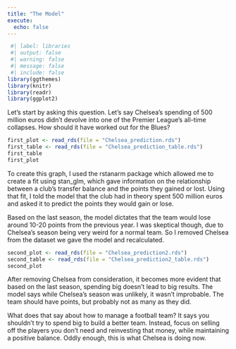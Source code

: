 ```yaml
---
title: "The Model"
execute: 
  echo: false
---
```


```r
 #| label: libraries
 #| output: false
 #| warning: false
 #| message: false
 #| include: false
library(ggthemes)
library(knitr)
library(readr)
library(ggplot2)
```

Let's start by asking this question. Let's say Chelsea's spending of 500 million euros didn't devolve into one of the Premier League's all-time collapses. How should it have worked out for the Blues?

```r
first_plot <- read_rds(file = "Chelsea_prediction.rds")
first_table <- read_rds(file = "Chelsea_prediction_table.rds")
first_table
first_plot 
```

To create this graph, I used the rstanarm package which allowed me to create a fit using stan_glm, which gave information on the relationship between a club's transfer balance and the points they gained or lost. Using that fit, I told the model that the club had in theory spent 500 million euros and asked it to predict the points they would gain or lose.

Based on the last season, the model dictates that the team would lose around 10-20 points from the previous year. I was skeptical though, due to Chelsea's season being very weird for a normal team. So I removed Chelsea from the dataset we gave the model and recalculated.

```r
second_plot <- read_rds(file = "Chelsea_prediction2.rds")
second_table <- read_rds(file = "Chelsea_prediction2_table.rds")
second_plot
```

After removing Chelsea from consideration, it becomes more evident that based on the last season, spending big doesn't lead to big results. The model says while Chelsea's season was unlikely, it wasn't improbable. The team should have points, but probably not as many as they did.

What does that say about how to manage a football team? It says you shouldn't try to spend big to build a better team. Instead, focus on selling off the players you don't need and reinvesting that money, while maintaining a positive balance. Oddly enough, this is what Chelsea is doing now.

